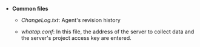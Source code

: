- **Common files**

  - _ChangeLog.txt_: Agent's revision history

  - *whatap.conf*: In this file, the address of the server to collect data and the server's project access key are entered.  
